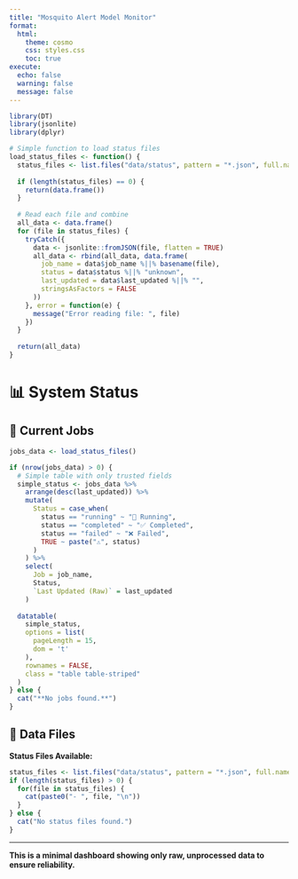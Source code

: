 ```yaml
---
title: "Mosquito Alert Model Monitor"
format:
  html:
    theme: cosmo
    css: styles.css
    toc: true
execute:
  echo: false
  warning: false
  message: false
---
```


```r
library(DT)
library(jsonlite)
library(dplyr)

# Simple function to load status files
load_status_files <- function() {
  status_files <- list.files("data/status", pattern = "*.json", full.names = TRUE)
  
  if (length(status_files) == 0) {
    return(data.frame())
  }
  
  # Read each file and combine
  all_data <- data.frame()
  for (file in status_files) {
    tryCatch({
      data <- jsonlite::fromJSON(file, flatten = TRUE)
      all_data <- rbind(all_data, data.frame(
        job_name = data$job_name %||% basename(file),
        status = data$status %||% "unknown",
        last_updated = data$last_updated %||% "",
        stringsAsFactors = FALSE
      ))
    }, error = function(e) {
      message("Error reading file: ", file)
    })
  }
  
  return(all_data)
}
```

# 📊 **System Status**

## 🎯 **Current Jobs** 

```r
jobs_data <- load_status_files()

if (nrow(jobs_data) > 0) {
  # Simple table with only trusted fields
  simple_status <- jobs_data %>%
    arrange(desc(last_updated)) %>%
    mutate(
      Status = case_when(
        status == "running" ~ "🔄 Running",
        status == "completed" ~ "✅ Completed", 
        status == "failed" ~ "❌ Failed",
        TRUE ~ paste("⚠️", status)
      )
    ) %>%
    select(
      Job = job_name,
      Status,
      `Last Updated (Raw)` = last_updated
    )
  
  datatable(
    simple_status,
    options = list(
      pageLength = 15,
      dom = 't'
    ),
    rownames = FALSE,
    class = "table table-striped"
  )
} else {
  cat("**No jobs found.**")
}
```

## 📁 **Data Files**

**Status Files Available:**

```r
status_files <- list.files("data/status", pattern = "*.json", full.names = FALSE)
if (length(status_files) > 0) {
  for(file in status_files) {
    cat(paste0("- ", file, "\n"))
  }
} else {
  cat("No status files found.")
}
```

---

**This is a minimal dashboard showing only raw, unprocessed data to ensure reliability.**
